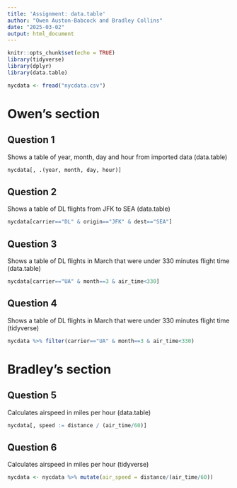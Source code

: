 ```yaml
---
title: 'Assignment: data.table'
author: "Owen Auston-Babcock and Bradley Collins"
date: "2025-03-02"
output: html_document
---
```


```r
knitr::opts_chunk$set(echo = TRUE)
library(tidyverse)
library(dplyr)
library(data.table)

nycdata <- fread("nycdata.csv")
```

# Owen's section

## Question 1

Shows a table of year, month, day and hour from imported data (data.table)
```r
nycdata[, .(year, month, day, hour)]
```

## Question 2

Shows a table of DL flights from JFK to SEA (data.table)
```r
nycdata[carrier=="DL" & origin=="JFK" & dest=="SEA"]
```

## Question 3

Shows a table of DL flights in March that were under 330 minutes flight time (data.table)
```r
nycdata[carrier=="UA" & month==3 & air_time<330]
```

## Question 4

Shows a table of DL flights in March that were under 330 minutes flight time (tidyverse)
```r
nycdata %>% filter(carrier=="UA" & month==3 & air_time<330)
```

# Bradley's section

## Question 5

Calculates airspeed in miles per hour (data.table)
```r
nycdata[, speed := distance / (air_time/60)]
```

## Question 6

Calculates airspeed in miles per hour (tidyverse)
```r
nycdata <- nycdata %>% mutate(air_speed = distance/(air_time/60))
```


